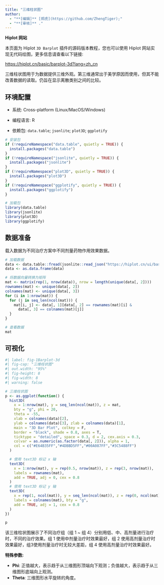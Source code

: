 ```yaml
---
title: "三维柱状图"
author:
  - "**[编辑]** [郑虎](https://github.com/ZhengTiger);"
  - "**[审核]** ."
---
```


::: callout-note
**Hiplot 网站**

本页面为 Hiplot `3D Barplot` 插件的源码版本教程，您也可以使用 Hiplot 网站实现无代码绘图，更多信息请查看以下链接:

<https://hiplot.cn/basic/barplot-3d?lang=zh_cn>
:::

三维柱状图用于为数据提供三维外观。第三维通常出于美学原因而使用，但其不能改善数据的读取。仍旨在显示离散类别之间的比较。

## 环境配置

-   系统: Cross-platform (Linux/MacOS/Windows)

-   编程语言: R

-   依赖包: `data.table`; `jsonlite`; `plot3D`; `ggplotify`

```r
# 安装包
if (!requireNamespace("data.table", quietly = TRUE)) {
  install.packages("data.table")
}
if (!requireNamespace("jsonlite", quietly = TRUE)) {
  install.packages("jsonlite")
}
if (!requireNamespace("plot3D", quietly = TRUE)) {
  install.packages("plot3D")
}
if (!requireNamespace("ggplotify", quietly = TRUE)) {
  install.packages("ggplotify")
}

# 加载包
library(data.table)
library(jsonlite)
library(plot3D)
library(ggplotify)
```

## 数据准备

载入数据为不同治疗方案中不同剂量药物作用效果数据。

```r
# 加载数据
data <- data.table::fread(jsonlite::read_json("https://hiplot.cn/ui/basic/barplot-3d/data.json")$exampleData$textarea[[1]])
data <- as.data.frame(data)

# 将数据向量转换为矩阵
mat <- matrix(rep(1, nrow(data)), nrow = length(unique(data[, 2])))
rownames(mat) <- unique(data[, 2])
colnames(mat) <- unique(data[, 3])
for (i in 1:nrow(mat)) {
  for (j in seq_len(ncol(mat))) {
    mat[i, j] <- data[, 1][data[, 2] == rownames(mat)[i] &
      data[, 3] == colnames(mat)[j]]
  }
}

# 查看数据
mat
```

## 可视化

```r
#| label: fig-1Barplot-3d
#| fig-cap: "三维柱状图"
#| out.width: "95%"
#| fig-height: 8
#| fig-width: 8
#| warning: false

# 三维柱状图
p <- as.ggplot(function() {
  hist3D(
    x = 1:nrow(mat), y = seq_len(ncol(mat)), z = mat,
    bty = "g", phi = 20,
    theta = -55,
    xlab = colnames(data)[2],
    ylab = colnames(data)[3], zlab = colnames(data)[1],
    main = "3D Bar Plot", colkey = F,
    border = "black", shade = 0.8, axes = T,
    ticktype = "detailed", space = 0.3, d = 2, cex.axis = 0.3,
    colvar = as.numeric(as.factor(data[, 2])), alpha = 1,
    col = c("#E64B35FF","#4DBBD5FF","#00A087FF","#3C5488FF")
  )

  # 使用 text3D 标记 x 轴
  text3D(
    x = 1:nrow(mat), y = rep(0.5, nrow(mat)), z = rep(3, nrow(mat)),
    labels = rownames(mat),
    add = TRUE, adj = 0, cex = 0.8
  )
  # 使用 text3D 标记 y 轴
  text3D(
    x = rep(1, ncol(mat)), y = seq_len(ncol(mat)), z = rep(0, ncol(mat)),
    labels = colnames(mat), bty = "g",
    add = TRUE, adj = 1, cex = 0.8
  )
})

p
```

该三维柱状图展示了不同治疗组（组 1 ~ 组 4）分别用低、中、高剂量进行治疗时，不同的治疗效果。组 1 使用中剂量治疗时效果最好，组 2 使用高剂量治疗时效果最好，组3使用剂量治疗时无较大差距，组 4 使用高剂量治疗时效果最好。

::: callout-tip
**特殊参数: **

- **Phi**: 正值越大，表示趋于从三维图形顶端向下观测；负值越大，表示趋于从三维图形底端向上观测。
- **Theta**: 三维图形水平旋转的角度。
:::



